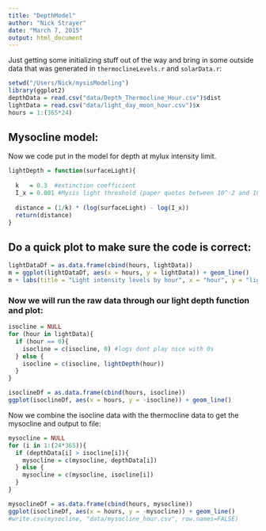 ```yaml
---
title: "DepthModel"
author: "Nick Strayer"
date: "March 7, 2015"
output: html_document
---
```


Just getting some initializing stuff out of the way and bring in some outside data that was generated in `thermoclineLevels.r` and `solarData.r`:

```r
setwd("/Users/Nick/mysisModeling")
library(ggplot2)
depthData = read.csv("data/Depth_Thermocline_Hour.csv")$dist
lightData = read.csv("data/light_day_moon_hour.csv")$x
hours = 1:(365*24)
```

## Mysocline model: 

Now we code put in the model for depth at mylux intensity limit. 
```r
lightDepth = function(surfaceLight){
  
  k   = 0.3  #extinction coefficient
  I_x = 0.001 #Mysis light threshold (paper quotes between 10^-2 and 10^-4)
  
  distance = (1/k) * (log(surfaceLight) - log(I_x))
  return(distance)
}

```

## Do a quick plot to make sure the code is correct: 
```r
lightDataDf = as.data.frame(cbind(hours, lightData))
m = ggplot(lightDataDf, aes(x = hours, y = lightData)) + geom_line() 
m + labs(title = "Light intensity levels by hour", x = "hour", y = "light intensity")
```

### Now we will run the raw data through our light depth function and plot: 
```r
isocline = NULL
for (hour in lightData){
  if (hour == 0){
    isocline = c(isocline, 0) #logs dont play nice with 0s
  } else {
    isocline = c(isocline, lightDepth(hour))
  }
}

isoclineDf = as.data.frame(cbind(hours, isocline))
ggplot(isoclineDf, aes(x = hours, y = -isocline)) + geom_line()
```

Now we combine the isocline data with the thermocline data to get the mysocline and output to file: 

```r
mysocline = NULL
for (i in 1:(24*365)){
  if (depthData[i] > isocline[i]){
    mysocline = c(mysocline, depthData[i])
  } else {
    mysocline = c(mysocline, isocline[i])
  }
}

mysoclineDf = as.data.frame(cbind(hours, mysocline))
ggplot(isoclineDf, aes(x = hours, y = -mysocline)) + geom_line()
#write.csv(mysocline, "data/mysocline_hour.csv", row.names=FALSE)
```

